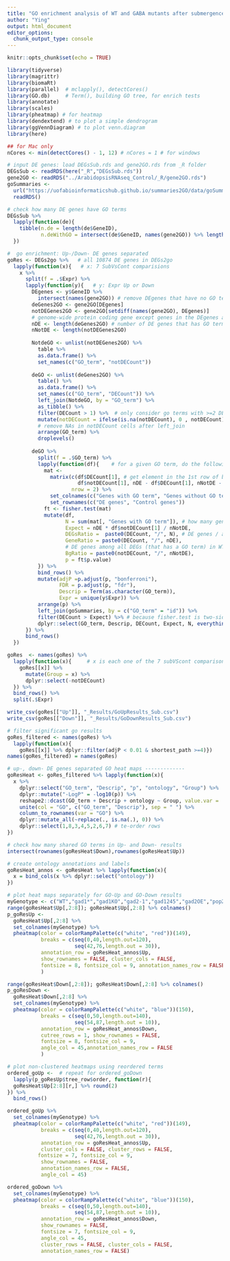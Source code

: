 ```yaml
---
title: "GO enrichment analysis of WT and GABA mutants after submergence"
author: "Ying"
output: html_document
editor_options: 
  chunk_output_type: console
---
```


```r
knitr::opts_chunk$set(echo = TRUE)
```

```r
library(tidyverse)
library(magrittr)
library(biomaRt)
library(parallel)  # mclapply(), detectCores()
library(GO.db)     # Term(), building GO tree, for enrich tests
library(annotate)
library(scales)
library(pheatmap) # for heatmap
library(dendextend) # to plot a simple dendrogram
library(ggVennDiagram) # to plot venn.diagram
library(here)

## for Mac only
nCores <- min(detectCores() - 1, 12) # nCores = 1 # for windows
```

```r
# input DE genes: load DEGsSub.rds and gene2GO.rds from _R folder
DEGsSub <- readRDS(here("_R","DEGsSub.rds"))
gene2GO <- readRDS("../ArabidopsisRNAseq_Control/_R/gene2GO.rds")
goSummaries <- 
  url("https://uofabioinformaticshub.github.io/summaries2GO/data/goSummaries.RDS") %>% 
  readRDS()

# check how many DE genes have GO terms
DEGsSub %>% 
  lapply(function(de){
    tibble(n.de = length(de$GeneID),
           n.deWithGO = intersect(de$GeneID, names(gene2GO)) %>% length())
  })

#  go enrichment: Up-/Down- DE genes separated  
goRes <- DEGs2go %>%   # all 10874 DE genes in DEGs2go
  lapply(function(x){   # x: 7 SubVsCont comparisions
    x %>% 
      split(f = .$Expr) %>% 
      lapply(function(y){   # y: Expr Up or Down
        DEgenes <- y$GeneID %>% 
          intersect(names(gene2GO)) # remove DEgenes that have no GO terms
        deGenes2GO <- gene2GO[DEgenes]
        notDEGenes2GO <- gene2GO[setdiff(names(gene2GO), DEgenes)]
        # genome-wide protein coding gene except genes in the DEgenes as background
        nDE <- length(deGenes2GO) # number of DE genes that has GO terms
        nNotDE <- length(notDEGenes2GO)
        
        NotdeGO <- unlist(notDEGenes2GO) %>% 
          table %>%  
          as.data.frame() %>% 
          set_names(c("GO_term", "notDECount"))
        
        deGO <- unlist(deGenes2GO) %>% 
          table() %>% 
          as.data.frame() %>% 
          set_names(c("GO_term", "DECount")) %>% 
          left_join(NotdeGO, by = "GO_term") %>% 
          as_tibble() %>% 
          filter(DECount > 1) %>%  # only consider go terms with >=2 DEgenes
          mutate(notDECount = ifelse(is.na(notDECount), 0 , notDECount)) %>% 
          # remove NAs in notDECount cells after left_join
          arrange(GO_term) %>% 
          droplevels()
        
        deGO %>% 
          split(f = .$GO_term) %>% 
          lapply(function(df){    # for a given GO term, do the following stats
            mat <- 
              matrix(c(df$DECount[1], # get element in the 1st row of both columns
                       df$notDECount[1], nDE - df$DECount[1], nNotDE - df$notDECount),
                     nrow = 2) %>% 
              set_colnames(c("Genes with GO term", "Genes without GO term")) %>% 
              set_rownames(c("DE genes", "Control genes"))
            ft <- fisher.test(mat)
            mutate(df,
                   N = sum(mat[, "Genes with GO term"]), # how many genes in that GO
                   Expect = nDE * df$notDECount[1] / nNotDE,
                   DEGsRatio =  paste0(DECount, "/", N), # DE genes / all genes in that GO
                   GeneRatio = paste0(DECount, "/", nDE),
                   # DE genes among all DEGs (that has a GO term) in WT/Mutant 
                   BgRatio = paste0(notDECount, "/", nNotDE),
                   p = ft$p.value)
          }) %>% 
          bind_rows() %>% 
          mutate(adjP =p.adjust(p, "bonferroni"),
                 FDR = p.adjust(p, "fdr"),
                 Descrip = Term(as.character(GO_term)),
                 Expr = unique(y$Expr)) %>% 
          arrange(p) %>% 
          left_join(goSummaries, by = c("GO_term" = "id")) %>% 
          filter(DECount > Expect) %>% # because fisher.test is two-sided
          dplyr::select(GO_term, Descrip, DECount, Expect, N, everything())
      }) %>% 
      bind_rows()
  })

goRes  <- names(goRes) %>%  
  lapply(function(x){     # x is each one of the 7 subVScont comparisons
    goRes[[x]] %>% 
      mutate(Group = x) %>% 
      dplyr::select(-notDECount)
  }) %>% 
  bind_rows() %>% 
  split(.$Expr)

write_csv(goRes[["Up"]], "_Results/GoUpResults_Sub.csv")
write_csv(goRes[["Down"]], "_Results/GoDownResults_Sub.csv")

```


```r
# filter significant go results
goRes_filtered <- names(goRes) %>% 
  lapply(function(x){
    goRes[[x]] %>% dplyr::filter(adjP < 0.01 & shortest_path >=4)})
names(goRes_filtered) = names(goRes)

# up-, down- DE genes separated GO heat maps -------------
goResHeat <- goRes_filtered %>% lapply(function(x){
  x %>% 
    dplyr::select("GO_term", "Descrip", "p", "ontology", "Group") %>% 
    dplyr::mutate("-LogP" = -log10(p)) %>% 
    reshape2::dcast(GO_term + Descrip + ontology ~ Group, value.var = '-LogP') %>%
    unite(col = "GO", c("GO_term", "Descrip"), sep = " ") %>% 
    column_to_rownames(var = "GO") %>% 
    dplyr::mutate_all(~replace(., is.na(.), 0)) %>% 
    dplyr::select(1,8,3,4,5,2,6,7) # te-order rows
})

# check how many shared GO terms in Up- and Down- results
intersect(rownames(goResHeat$Down),rownames(goResHeat$Up))

# create ontology annotations and labels
goResHeat_annos <- goResHeat %>% lapply(function(x){
  x = bind_cols(x %>% dplyr::select("ontology"))
})

# plot heat maps separately for GO-Up and GO-Down results
myGenotype <- c("WT","gad1*","gad1KO","gad2-1","gad1245","gad2OE","pop2-8")
range(goResHeat$Up[,2:8]); goResHeat$Up[,2:8] %>% colnames()
p_goResUp <-
  goResHeat$Up[,2:8] %>% 
  set_colnames(myGenotype) %>% 
  pheatmap(color = colorRampPalette(c("white", "red"))(149),           
           breaks = c(seq(0,40,length.out=120),
                      seq(42,76,length.out = 30)),
           annotation_row = goResHeat_annos$Up,
           show_rownames = FALSE, cluster_cols = FALSE,
           fontsize = 8, fontsize_col = 9, annotation_names_row = FALSE
           )

range(goResHeat$Down[,2:8]); goResHeat$Down[,2:8] %>% colnames()
p_goResDown <-
  goResHeat$Down[,2:8] %>% 
  set_colnames(myGenotype) %>% 
  pheatmap(color = colorRampPalette(c("white", "blue"))(150), 
           breaks = c(seq(0,50,length.out=140),
                      seq(54,87,length.out = 10)),
           annotation_row = goResHeat_annos$Down,
           cutree_rows = 1, show_rownames = FALSE,   
           fontsize = 8, fontsize_col = 9,
           angle_col = 45,annotation_names_row = FALSE
           )

# plot non-clustered heatmaps using reordered terms
ordered_goUp <-  # repeat for ordered_goDown
  lapply(p_goResUp$tree_row$order, function(r){
  goResHeat$Up[2:8][r,] %>% round(2)
}) %>% 
  bind_rows()

ordered_goUp %>%
  set_colnames(myGenotype) %>% 
  pheatmap(color = colorRampPalette(c("white", "red"))(149),           
           breaks = c(seq(0,40,length.out=120),
                      seq(42,76,length.out = 30)),
           annotation_row = goResHeat_annos$Up,
           cluster_cols = FALSE, cluster_rows = FALSE,
          fontsize = 7, fontsize_col = 9,
           show_rownames = FALSE,
           annotation_names_row = FALSE,
           angle_col = 45)

ordered_goDown %>% 
  set_colnames(myGenotype) %>% 
  pheatmap(color = colorRampPalette(c("white", "blue"))(150), 
           breaks = c(seq(0,50,length.out=140),
                      seq(54,87,length.out = 10)),
           annotation_row = goResHeat_annos$Down,
           show_rownames = FALSE,
           fontsize = 7, fontsize_col = 9,
           angle_col = 45,
           cluster_rows = FALSE, cluster_cols = FALSE, 
           annotation_names_row = FALSE)

```

